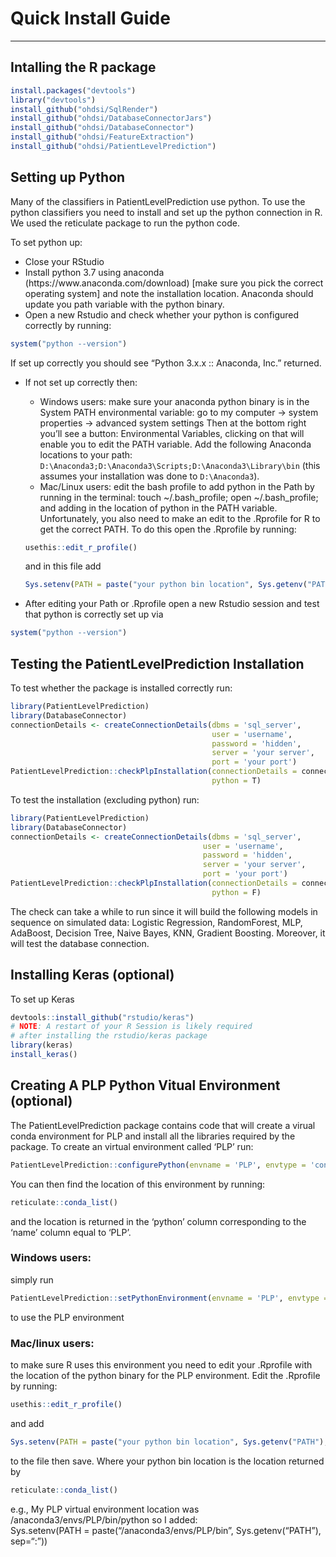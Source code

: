 # Quick Install Guide
***

## Intalling the R package
```r
install.packages("devtools")
library("devtools")
install_github("ohdsi/SqlRender") 
install_github("ohdsi/DatabaseConnectorJars") 
install_github("ohdsi/DatabaseConnector") 
install_github("ohdsi/FeatureExtraction")
install_github("ohdsi/PatientLevelPrediction") 
```

## Setting up Python 
Many of the classifiers in PatientLevelPrediction use python.  To use the python classifiers you need to install and set up the python connection in R.  We used the reticulate package to run the python code.  

To set python up:

* Close your RStudio
* Install python 3.7 using anaconda (https://www.anaconda.com/download) [make sure you pick the correct operating system] and note the installation location. Anaconda should update you path variable with the python binary.
* Open a new Rstudio and check whether your python is configured correctly by running:
```r
system("python --version") 
```
If set up correctly you should see "Python 3.x.x :: Anaconda, Inc." returned.

* If not set up correctly then:
    + Windows users: make sure your anaconda python binary is in the System PATH environmental variable: go to my computer -> system properties -> advanced system settings Then at the bottom right you’ll see a button: Environmental Variables, clicking on that will enable you to edit the PATH variable. Add the following Anaconda locations to your path: `D:\Anaconda3;D:\Anaconda3\Scripts;D:\Anaconda3\Library\bin` (this assumes your installation was done to `D:\Anaconda3`).
    + Mac/Linux users: edit the bash profile to add python in the Path by running in the terminal: touch ~/.bash_profile; open ~/.bash_profile; and adding in the location of python in the PATH variable. Unfortunately, you also need to make an edit to the .Rprofile for R to get the correct PATH. To do this open the .Rprofile by running: 
```r
  usethis::edit_r_profile()
``` 
and in this file add 
```r
Sys.setenv(PATH = paste("your python bin location", Sys.getenv("PATH"), sep=":"))
``` 
* After editing your Path or .Rprofile open a new Rstudio session and test that python is correctly set up via 
```r
system("python --version")
```

## Testing the PatientLevelPrediction Installation
To test whether the package is installed correctly run:
```r
library(PatientLevelPrediction)
library(DatabaseConnector)
connectionDetails <- createConnectionDetails(dbms = 'sql_server', 
                                             user = 'username', 
                                             password = 'hidden', 
                                             server = 'your server', 
                                             port = 'your port')
PatientLevelPrediction::checkPlpInstallation(connectionDetails = connectionDetails, 
                                             python = T)
```
To test the installation (excluding python) run:

```r
library(PatientLevelPrediction)
library(DatabaseConnector)
connectionDetails <- createConnectionDetails(dbms = 'sql_server', 
                                           user = 'username', 
                                           password = 'hidden', 
                                           server = 'your server', 
                                           port = 'your port')
PatientLevelPrediction::checkPlpInstallation(connectionDetails = connectionDetails, 
                                             python = F)
```
The check can take a while to run since it will build the following models in sequence on simulated data: Logistic Regression, RandomForest, MLP, AdaBoost, Decision Tree, Naive Bayes, KNN, Gradient Boosting. Moreover, it will test the database connection.

## Installing Keras (optional)
To set up Keras 
```r
devtools::install_github("rstudio/keras")
# NOTE: A restart of your R Session is likely required
# after installing the rstudio/keras package
library(keras)
install_keras()
```


## Creating A PLP Python Vitual Environment (optional)
The PatientLevelPrediction package contains code that will create a virual conda environment for PLP and install all the libraries required by the package.  To create an virtual environment called 'PLP' run:
```r
PatientLevelPrediction::configurePython(envname = 'PLP', envtype = 'conda') 
``` 

You can then find the location of this environment by running:
```r
reticulate::conda_list() 
``` 
and the location is returned in the 'python' column corresponding to the 'name' column equal to 'PLP'.

### Windows users: 
simply run 
```r
PatientLevelPrediction::setPythonEnvironment(envname = 'PLP', envtype = 'conda') 
``` 
to use the PLP environment 

### Mac/linux users: 
to make sure R uses this environment you need to edit your .Rprofile with the location of the python binary for the PLP environment.    Edit the .Rprofile by running: 
```r
usethis::edit_r_profile()
``` 
and add  
```r
Sys.setenv(PATH = paste("your python bin location", Sys.getenv("PATH"), sep=":"))
``` 
to the file then save.  Where your python bin location is the location returned by 
```r
reticulate::conda_list() 
``` 
e.g., My PLP virtual environment location was /anaconda3/envs/PLP/bin/python so I added:  
Sys.setenv(PATH = paste("/anaconda3/envs/PLP/bin", Sys.getenv("PATH"), sep=":"))